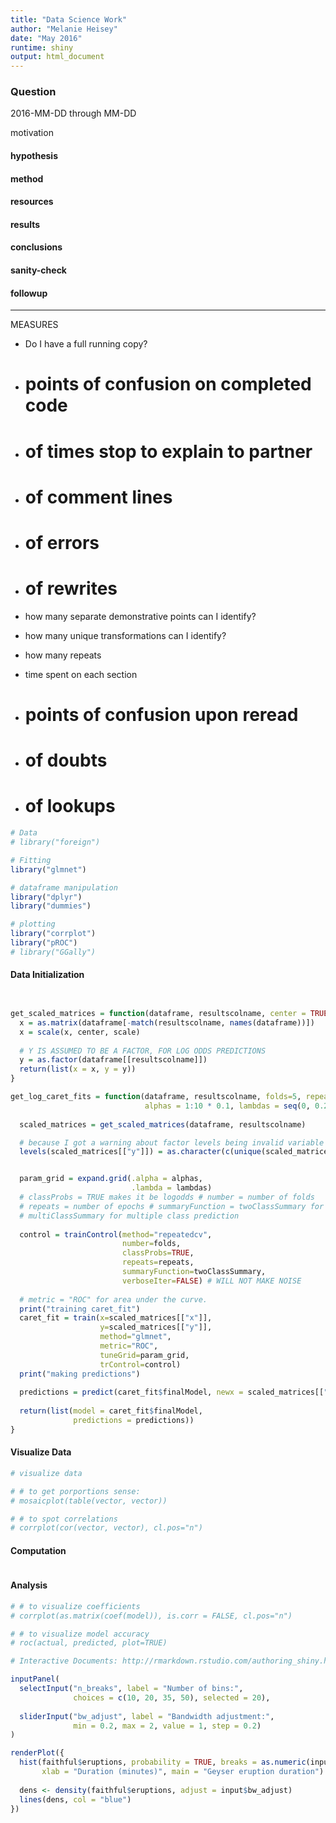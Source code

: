 ```yaml
---
title: "Data Science Work"
author: "Melanie Heisey"
date: "May 2016"
runtime: shiny
output: html_document
---
```


### Question
2016-MM-DD through MM-DD

motivation

#### hypothesis

#### method

#### resources

#### results

#### conclusions

#### sanity-check

#### followup

---

MEASURES

- Do I have a full running copy?
- # points of confusion on completed code

- # of times stop to explain to partner
- # of comment lines
- # of errors
- # of rewrites

- how many separate demonstrative points can I identify?
- how many unique transformations can I identify?
- how many repeats

- time spent on each section
- # points of confusion upon reread


- # of doubts
- # of lookups




```r
# Data
# library("foreign")

# Fitting
library("glmnet")

# dataframe manipulation
library("dplyr")
library("dummies")

# plotting
library("corrplot")
library("pROC")
# library("GGally")

```


#### Data Initialization

```r

```

<!--
### Utility functions
-->
```r

```
```r

get_scaled_matrices = function(dataframe, resultscolname, center = TRUE, scale = TRUE) {
  x = as.matrix(dataframe[-match(resultscolname, names(dataframe))])
  x = scale(x, center, scale)
  
  # Y IS ASSUMED TO BE A FACTOR, FOR LOG ODDS PREDICTIONS
  y = as.factor(dataframe[[resultscolname]])
  return(list(x = x, y = y))
}

get_log_caret_fits = function(dataframe, resultscolname, folds=5, repeats=1,
                              alphas = 1:10 * 0.1, lambdas = seq(0, 0.25, length.out=25)) {
  
  scaled_matrices = get_scaled_matrices(dataframe, resultscolname)

  # because I got a warning about factor levels being invalid variable names
  levels(scaled_matrices[["y"]]) = as.character(c(unique(scaled_matrices[["y"]])))


  param_grid = expand.grid(.alpha = alphas,
                           .lambda = lambdas)
  # classProbs = TRUE makes it be logodds # number = number of folds
  # repeats = number of epochs # summaryFunction = twoClassSummary for binary prediction
  # multiClassSummary for multiple class prediction
  
  control = trainControl(method="repeatedcv",
                         number=folds,
                         classProbs=TRUE,
                         repeats=repeats,
                         summaryFunction=twoClassSummary,
                         verboseIter=FALSE) # WILL NOT MAKE NOISE
  
  # metric = "ROC" for area under the curve.
  print("training caret_fit")
  caret_fit = train(x=scaled_matrices[["x"]],
                    y=scaled_matrices[["y"]],
                    method="glmnet",
                    metric="ROC",
                    tuneGrid=param_grid,
                    trControl=control)
  print("making predictions")
  
  predictions = predict(caret_fit$finalModel, newx = scaled_matrices[["x"]], s=caret_fit$finalModel$lambdaOpt)
  
  return(list(model = caret_fit$finalModel,
              predictions = predictions))
}

```

#### Visualize Data

```r
# visualize data

# # to get porportions sense:
# mosaicplot(table(vector, vector))

# # to spot correlations
# corrplot(cor(vector, vector), cl.pos="n")

```

#### Computation
<!--

prcomp()
factanal()

-->

```r

```

#### Analysis
```r

# # to visualize coefficients
# corrplot(as.matrix(coef(model)), is.corr = FALSE, cl.pos="n")

# # to visualize model accuracy
# roc(actual, predicted, plot=TRUE)

```

<!--
# WISHLIST
give a grouping var to map out coefficient differences
    year_coefficients = lapply(unique(support_df$year), function(votingyear) {
    #   print(paste("year", votingyear))
    #   year_df = filter(support_df, year == votingyear)
    #   for (name in names(year_df)) {
    #     if (length(unique(year_df[[name]])) < 2) {
    #       year_df = year_df[-match(name, names(year_df))]
    #     }
    #   }

# fancy report with grid.arrange
# write fn to print a named vector transposed.

# get residuals, plot residuals

# take a long df and make it tall
# rows are like ids, columns are like factors, all of the points go on same scale
# so you can plot (x = rownum, y = all the column vals, color by which columns)


# SCREE PLOTS
# plot all the distributions of a dataframe's columns on a nice plot.
# put on a reasonable number of multiplot, making multiple multiplots as necessary
# if only 2-4 columns, use ggpairs

-->
```r
# Interactive Documents: http://rmarkdown.rstudio.com/authoring_shiny.html
```

```r
inputPanel(
  selectInput("n_breaks", label = "Number of bins:",
              choices = c(10, 20, 35, 50), selected = 20),
  
  sliderInput("bw_adjust", label = "Bandwidth adjustment:",
              min = 0.2, max = 2, value = 1, step = 0.2)
)

renderPlot({
  hist(faithful$eruptions, probability = TRUE, breaks = as.numeric(input$n_breaks),
       xlab = "Duration (minutes)", main = "Geyser eruption duration")
  
  dens <- density(faithful$eruptions, adjust = input$bw_adjust)
  lines(dens, col = "blue")
})
```

